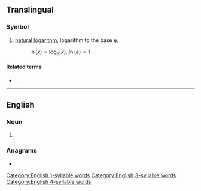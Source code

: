 {{also|LN|l.n.}}
{{character info/new|㏑}}
==Translingual==
{{wikipedia|Natural logarithm}}

===Symbol===
{{head|mul|symbol}}

# {{lb|mul|mathematics}} [[natural logarithm]]; logarithm to the base [[e#Translingual|e]].
#: <math>\ln(x) = \log_{e}(x)</math>. <math> \ln(e) = 1 </math>

====Related terms====
* {{l|mul|ld}}, {{l|mul|lg}}, {{l|mul|lb}}, {{l|mul|log}}

----

==English==

===Noun===
{{en-noun|?}}
<!-- 1 syllable words !-->

# {{abbreviation of|lane|lang=en}}
<!-- of "lane" !-->
<!-- of logarithm !-->

===Anagrams===
* {{anagrams|en|NL}}

[[Category:English 1-syllable words]]
[[Category:English 3-syllable words]]
[[Category:English 4-syllable words]]
